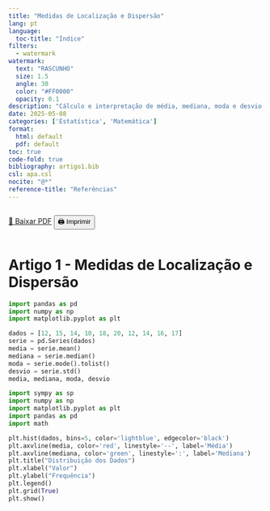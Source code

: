 ```yaml
---
title: "Medidas de Localização e Dispersão"
lang: pt
language:
  toc-title: "Índice"
filters:
  - watermark
watermark:
  text: "RASCUNHO"
  size: 1.5
  angle: 30
  color: "#FF0000"
  opacity: 0.1
description: "Cálculo e interpretação de média, mediana, moda e desvio padrão com dados numéricos."
date: 2025-05-08
categories: ['Estatística', 'Matemática']
format:
  html: default
  pdf: default
toc: true
code-fold: true
bibliography: artigo1.bib
csl: apa.csl
nocite: "@*"
reference-title: "Referências"
---
```


::: {.content-visible when-format="html"}
<div style="display: flex; gap: 1rem; margin-bottom: 1rem;">
  <a href="./index.pdf" target="_blank" class="btn btn-primary">📄 Baixar PDF</a>
  <button onclick="window.print()" class="btn btn-outline-secondary">🖨️ Imprimir</button>
</div>
:::

<div style="margin-top: 2rem;"></div>



# Artigo 1 - Medidas de Localização e Dispersão

```python
import pandas as pd
import numpy as np
import matplotlib.pyplot as plt

dados = [12, 15, 14, 10, 18, 20, 12, 14, 16, 17]
serie = pd.Series(dados)
media = serie.mean()
mediana = serie.median()
moda = serie.mode().tolist()
desvio = serie.std()
media, mediana, moda, desvio
```

```python
import sympy as sp
import numpy as np
import matplotlib.pyplot as plt
import pandas as pd
import math

plt.hist(dados, bins=5, color='lightblue', edgecolor='black')
plt.axvline(media, color='red', linestyle='--', label='Média')
plt.axvline(mediana, color='green', linestyle=':', label='Mediana')
plt.title("Distribuição dos Dados")
plt.xlabel("Valor")
plt.ylabel("Frequência")
plt.legend()
plt.grid(True)
plt.show()
```